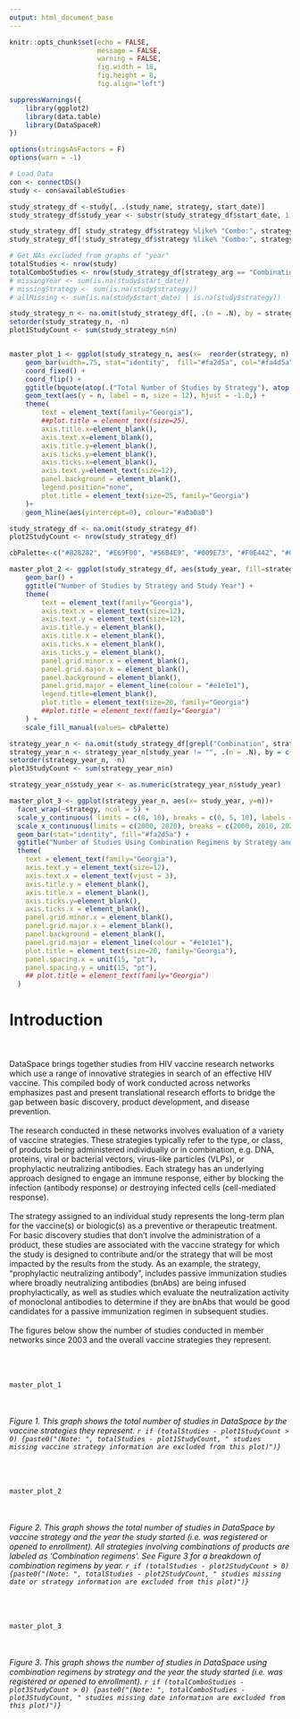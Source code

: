 ```yaml
---
output: html_document_base
---
```


<link rel="stylesheet" type="text/css" href="../../_webdav/CAVD/@files/CAVD-DataSpace-Reports/dependencies/css/RReport.css">

```r
knitr::opts_chunk$set(echo = FALSE, 
                      message = FALSE, 
                      warning = FALSE,
                      fig.width = 18, 
                      fig.height = 8, 
                      fig.align="left")

suppressWarnings({
    library(ggplot2)
    library(data.table)
    library(DataSpaceR)
})

options(stringsAsFactors = F)
options(warn = -1)

# Load Data
con <- connectDS()
study <- con$availableStudies

study_strategy_df <-study[, .(study_name, strategy, start_date)]
study_strategy_df$study_year <- substr(study_strategy_df$start_date, 1,4)

study_strategy_df[ study_strategy_df$strategy %like% "Combo:", strategy_arg := "Combination regimens"]
study_strategy_df[!study_strategy_df$strategy %like% "Combo:", strategy_arg := strategy]

# Get NAs excluded from graphs of "year"
totalStudies <- nrow(study)
totalComboStudies <- nrow(study_strategy_df[strategy_arg == "Combination regimens"])
# missingYear <- sum(is.na(study$start_date))
# missingStrategy <- sum(is.na(study$strategy))
# allMissing <- sum(is.na(study$start_date) | is.na(study$strategy))
```

```r

study_strategy_n <- na.omit(study_strategy_df[, .(n = .N), by = strategy])
setorder(study_strategy_n, -n)
plot1StudyCount <- sum(study_strategy_n$n)


master_plot_1 <- ggplot(study_strategy_n, aes(x=  reorder(strategy, n), y=n, label = n)) +
    geom_bar(width=.75, stat="identity",  fill="#fa2d5a", col="#fa4d5a") +
    coord_fixed() +
    coord_flip() +
    ggtitle(bquote(atop(.("Total Number of Studies by Strategy"), atop(.("2003-present"), "")))) +
    geom_text(aes(y = n, label = n, size = 12), hjust = -1.0,) + 
    theme(
        text = element_text(family="Georgia"),
        ##plot.title = element_text(size=25),
        axis.title.x=element_blank(),
        axis.text.x=element_blank(),
        axis.title.y=element_blank(),
        axis.ticks.y=element_blank(),
        axis.ticks.x=element_blank(),
        axis.text.y=element_text(size=12), 
        panel.background = element_blank(),
        legend.position="none",
        plot.title = element_text(size=25, family="Georgia")
    )+ 
    geom_hline(aes(yintercept=0), colour="#a0a0a0") 
```

```r

study_strategy_df <- na.omit(study_strategy_df)
plot2StudyCount <- nrow(study_strategy_df)

cbPalette<-c("#828282", "#E69F00", "#56B4E9", "#009E73", "#F0E442", "#0072B2", "#D55E00", "#CC79A7")

master_plot_2 <- ggplot(study_strategy_df, aes(study_year, fill=strategy_arg)) +
    geom_bar() +
    ggtitle("Number of Studies by Strategy and Study Year") +
    theme(
        text = element_text(family="Georgia"),
        axis.text.x = element_text(size=12),
        axis.text.y = element_text(size=12),
        axis.title.y = element_blank(),
        axis.title.x = element_blank(),
        axis.ticks.x = element_blank(),
        axis.ticks.y = element_blank(),
        panel.grid.minor.x = element_blank(),
        panel.grid.major.x = element_blank(),
        panel.background = element_blank(),
        panel.grid.major = element_line(colour = "#e1e1e1"),
        legend.title=element_blank(),
        plot.title = element_text(size=20, family="Georgia")
        ##plot.title = element_text(family="Georgia")
    ) +
    scale_fill_manual(values= cbPalette)
```

```r

strategy_year_n <- na.omit(study_strategy_df[grepl("Combination", strategy_arg), .(study_name, strategy, study_year)])
strategy_year_n <- strategy_year_n[study_year != "", .(n = .N), by = c("strategy", "study_year")]
setorder(strategy_year_n, -n)
plot3StudyCount <- sum(strategy_year_n$n)

strategy_year_n$study_year <- as.numeric(strategy_year_n$study_year)

master_plot_3 <- ggplot(strategy_year_n, aes(x= study_year, y=n))+
  facet_wrap(~strategy, ncol = 5) + 
  scale_y_continuous( limits = c(0, 10), breaks = c(0, 5, 10), labels = c("0", "5", "10"), expand =  )+
  scale_x_continuous(limits = c(2000, 2020), breaks = c(2000, 2010, 2020), labels = c("2000", "2010", "2020"), expand = c(0.1, 0.1)) +
  geom_bar(stat="identity", fill="#fa2d5a") + 
  ggtitle("Number of Studies Using Combination Regimens by Strategy and Start Year") + 
  theme(
    text = element_text(family="Georgia"),
    axis.text.y = element_text(size=12),
    axis.text.x = element_text(vjust = 3),
    axis.title.y = element_blank(),
    axis.title.x = element_blank(),
    axis.ticks.y=element_blank(),
    axis.ticks.x = element_blank(),
    panel.grid.minor.x = element_blank(),
    panel.grid.major.x = element_blank(),
    panel.background = element_blank(),
    panel.grid.major = element_line(colour = "#e1e1e1"),
    plot.title = element_text(size=20, family="Georgia"),
    panel.spacing.x = unit(15, "pt"),
    panel.spacing.y = unit(15, "pt"),
    ## plot.title = element_text(family="Georgia")
  )
```

# Introduction
<br><br>
DataSpace brings together studies from HIV vaccine research networks which use a range of innovative strategies in search of an effective HIV vaccine. This compiled body of work conducted across networks emphasizes past and present translational research efforts to bridge the gap between basic discovery, product development, and disease prevention.
<br><br>
The research conducted in these networks involves evaluation of a variety of vaccine strategies. These strategies typically refer to the type, or class, of products being administered individually or in combination, e.g. DNA, proteins, viral or bacterial vectors, virus-like particles (VLPs), or prophylactic neutralizing antibodies. Each strategy has an underlying approach designed to engage an immune response, either by blocking the infection (antibody response) or destroying infected cells (cell-mediated response).
<br><br>
The strategy assigned to an individual study represents the long-term plan for the vaccine(s) or biologic(s) as a preventive or therapeutic treatment. For basic discovery studies that don’t involve the administration of a product, these studies are associated with the vaccine strategy for which the study is designed to contribute and/or the strategy that will be most impacted by the results from the study. As an example, the strategy, “prophylactic neutralizing antibody”, includes passive immunization studies where broadly neutralizing antibodies (bnAbs) are being infused prophylactically, as well as studies which evaluate the neutralization activity of monoclonal antibodies to determine if they are bnAbs that would be good candidates for a passive immunization regimen in subsequent studies.
<br><br>
The figures below show the number of studies conducted in member networks since 2003 and the overall vaccine strategies they represent.
<br><br><br><br>


```r
master_plot_1 
```
<br><br>
*Figure 1. This graph shows the total number of studies in DataSpace by the vaccine strategies they represent. `r if (totalStudies - plot1StudyCount > 0) {paste0("(Note: ", totalStudies - plot1StudyCount, " studies missing vaccine strategy information are excluded from this plot)")}`*
<br><br><br><br>
```r
master_plot_2
```
<br><br>
*Figure 2. This graph shows the total number of studies in DataSpace by vaccine strategy and the year the study started (i.e. was registered or opened to enrollment). All strategies involving combinations of products are labeled as ‘Combination regimens’. See Figure 3 for a breakdown of combination regimens by year.  `r if (totalStudies - plot2StudyCount > 0) {paste0("(Note: ", totalStudies - plot2StudyCount, " studies missing date or strategy information are excluded from this plot)")}`*
<br><br><br><br>
```r
master_plot_3 
```
<br><br>
*Figure 3. This graph shows the number of studies in DataSpace using combination regimens by strategy and the year the study started (i.e. was registered or opened to enrollment). `r if (totalComboStudies - plot3StudyCount > 0) {paste0("(Note: ", totalComboStudies - plot3StudyCount, " studies missing date information are excluded from this plot)")}`*
<br><br><br><br>

